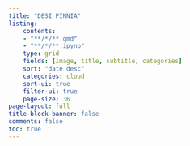 ```yaml
---
title: "DESI PINNIA"
listing:
    contents: 
    - "**/*/**.qmd"
    - "**/*/**.ipynb"
    type: grid
    fields: [image, title, subtitle, categories]
    sort: "date desc"
    categories: cloud
    sort-ui: true
    filter-ui: true
    page-size: 36     
page-layout: full
title-block-banner: false
comments: false
toc: true
---
```





